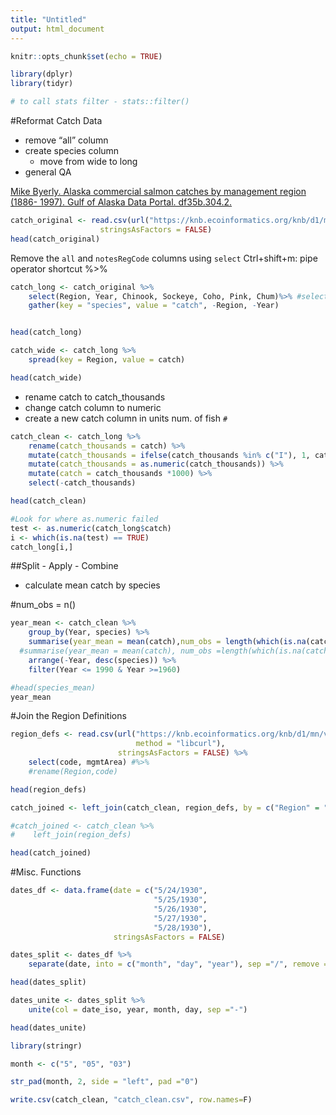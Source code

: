 ```yaml
---
title: "Untitled"
output: html_document
---
```


```r
knitr::opts_chunk$set(echo = TRUE)
```

```r
library(dplyr)
library(tidyr)

# to call stats filter - stats::filter()

```


#Reformat Catch Data

* remove  "all" column
* create species column
    - move from wide to long
* general QA

[Mike Byerly. Alaska commercial salmon catches by management region (1886- 1997). Gulf of Alaska Data Portal. df35b.304.2.](https://knb.ecoinformatics.org/knb/d1/mn/v2/object/df35b.302.1)

```r
catch_original <- read.csv(url("https://knb.ecoinformatics.org/knb/d1/mn/v2/object/df35b.302.1", method = "libcurl"),
                    stringsAsFactors = FALSE)
head(catch_original)
```

Remove the `all` and `notesRegCode` columns using `select`
Ctrl+shift+m: pipe operator shortcut %>%


```r
catch_long <- catch_original %>% 
    select(Region, Year, Chinook, Sockeye, Coho, Pink, Chum)%>% #select(-All, -notesRegCode)
    gather(key = "species", value = "catch", -Region, -Year)


head(catch_long)

```
```r
catch_wide <- catch_long %>% 
    spread(key = Region, value = catch)

head(catch_wide)
```

* rename catch to catch_thousands
* change catch column to numeric
* create a new catch column in units num. of fish `#`

```r
catch_clean <- catch_long %>% 
    rename(catch_thousands = catch) %>%
    mutate(catch_thousands = ifelse(catch_thousands %in% c("I"), 1, catch_thousands)) %>% 
    mutate(catch_thousands = as.numeric(catch_thousands)) %>% 
    mutate(catch = catch_thousands *1000) %>% 
    select(-catch_thousands)

head(catch_clean)

```

```r
#Look for where as.numeric failed 
test <- as.numeric(catch_long$catch)
i <- which(is.na(test) == TRUE)
catch_long[i,]

```

##Split - Apply - Combine

* calculate mean catch by species

#num_obs = n()

```r
year_mean <- catch_clean %>% 
    group_by(Year, species) %>% 
    summarise(year_mean = mean(catch),num_obs = length(which(is.na(catch)))) %>%   
  #summarise(year_mean = mean(catch), num_obs =length(which(is.na(catch)))) %>%  
    arrange(-Year, desc(species)) %>%
    filter(Year <= 1990 & Year >=1960)

#head(species_mean)
year_mean

```




#Join the Region Definitions

```r
region_defs <- read.csv(url("https://knb.ecoinformatics.org/knb/d1/mn/v2/object/df35b.303.1",
                            method = "libcurl"),
                        stringsAsFactors = FALSE) %>% 
    select(code, mgmtArea) #%>% 
    #rename(Region,code)

head(region_defs)

```

```r
catch_joined <- left_join(catch_clean, region_defs, by = c("Region" = "code"))

#catch_joined <- catch_clean %>%
#    left_join(region_defs)

head(catch_joined)

```


#Misc. Functions

```r
dates_df <- data.frame(date = c("5/24/1930",
                                "5/25/1930",
                                "5/26/1930",
                                "5/27/1930",
                                "5/28/1930"),
                       stringsAsFactors = FALSE)

```


```r
dates_split <- dates_df %>%
    separate(date, into = c("month", "day", "year"), sep ="/", remove = F)

head(dates_split)

```

```r
dates_unite <- dates_split %>%
    unite(col = date_iso, year, month, day, sep ="-")

head(dates_unite)

```

```r
library(stringr)

month <- c("5", "05", "03")

str_pad(month, 2, side = "left", pad ="0")

```

```r
write.csv(catch_clean, "catch_clean.csv", row.names=F)

```





